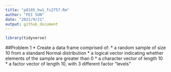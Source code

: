 ```yaml
---
title: "p8105_hw1_fs2757.Rm"
author: "FEI SUN"
date: "2021/9/21"
output: github_document
---
```


```r

library(tidyverse)

```

##Problem 1
* Create a data frame comprised of:
  * a random sample of size 10 from a standard Normal distribution
  * a logical vector indicating whether elements of the sample are greater than 0
  * a character vector of length 10
  * a factor vector of length 10, with 3 different factor “levels”

```r

```


